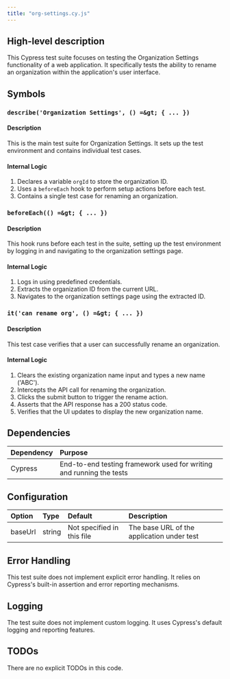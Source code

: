 ```yaml
---
title: "org-settings.cy.js"
---
```


## High-level description
This Cypress test suite focuses on testing the Organization Settings functionality of a web application. It specifically tests the ability to rename an organization within the application's user interface.

## Symbols

### `describe('Organization Settings', () =&gt; { ... })`
#### Description
This is the main test suite for Organization Settings. It sets up the test environment and contains individual test cases.

#### Internal Logic
1. Declares a variable `orgId` to store the organization ID.
2. Uses a `beforeEach` hook to perform setup actions before each test.
3. Contains a single test case for renaming an organization.

### `beforeEach(() =&gt; { ... })`
#### Description
This hook runs before each test in the suite, setting up the test environment by logging in and navigating to the organization settings page.

#### Internal Logic
1. Logs in using predefined credentials.
2. Extracts the organization ID from the current URL.
3. Navigates to the organization settings page using the extracted ID.

### `it('can rename org', () =&gt; { ... })`
#### Description
This test case verifies that a user can successfully rename an organization.

#### Internal Logic
1. Clears the existing organization name input and types a new name ('ABC').
2. Intercepts the API call for renaming the organization.
3. Clicks the submit button to trigger the rename action.
4. Asserts that the API response has a 200 status code.
5. Verifies that the UI updates to display the new organization name.

## Dependencies
| Dependency | Purpose |
|:-----------|:--------|
| Cypress | End-to-end testing framework used for writing and running the tests |

## Configuration
| Option | Type | Default | Description |
|:-------|:-----|:--------|:------------|
| baseUrl | string | Not specified in this file | The base URL of the application under test |

## Error Handling
This test suite does not implement explicit error handling. It relies on Cypress's built-in assertion and error reporting mechanisms.

## Logging
The test suite does not implement custom logging. It uses Cypress's default logging and reporting features.

## TODOs
There are no explicit TODOs in this code.